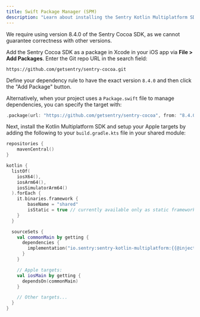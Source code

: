 ```yaml
---
title: Swift Package Manager (SPM)
description: "Learn about installing the Sentry Kotlin Multiplatform SDK with Swift Package Manager."
---
```


<Note>
  We require using version 8.4.0 of the Sentry Cocoa SDK, as we cannot guarantee
  correctness with other versions.
</Note>

Add the Sentry Cocoa SDK as a package in Xcode in your iOS app via **File > Add Packages**.
Enter the Git repo URL in the search field:

```text
https://github.com/getsentry/sentry-cocoa.git
```

Define your dependency rule to have the exact version `8.4.0` and then click the "Add Package" button.

Alternatively, when your project uses a `Package.swift` file to manage dependencies, you can specify the target with:

```swift {tabTitle:Swift}
.package(url: "https://github.com/getsentry/sentry-cocoa", from: "8.4.0"),
```

Next, install the Kotlin Multiplatform SDK and setup your Apple targets by adding the following to your `build.gradle.kts` file in your shared module:

```kotlin {filename:shared/build.gradle.kts}
repositories {
    mavenCentral()
}

kotlin {
  listOf(
    iosX64(),
    iosArm64(),
    iosSimulatorArm64()
  ).forEach {
    it.binaries.framework {
        baseName = "shared"
        isStatic = true // currently available only as static framework
    }
  }

  sourceSets {
    val commonMain by getting {
      dependencies {
        implementation("io.sentry:sentry-kotlin-multiplatform:{{@inject packages.version('sentry.kotlin.kmp', '0.0.1-alpha.2') }}")
      }
    }

    // Apple targets:
    val iosMain by getting {
      dependsOn(commonMain)
    }

    // Other targets...
  }
}
```

